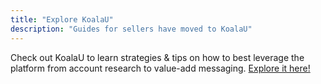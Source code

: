 ```yaml
---
title: "Explore KoalaU"
description: "Guides for sellers have moved to KoalaU"
---
```


Check out KoalaU to learn strategies & tips on how to best leverage the platform from account research to value-add messaging. [Explore it here!](https://www.getkoala.com/university/koala-101)